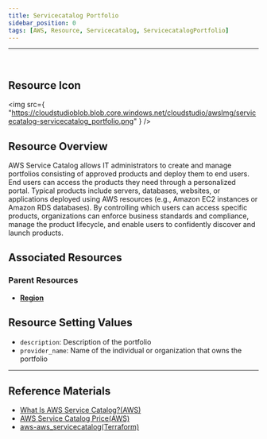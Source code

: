 ```yaml
---
title: Servicecatalog Portfolio
sidebar_position: 0
tags: [AWS, Resource, Servicecatalog, ServicecatalogPortfolio]
---
```


<hr />
<br />

## Resource Icon

<img
    src={
        "https://cloudstudioblob.blob.core.windows.net/cloudstudio/awsImg/servicecatalog-servicecatalog_portfolio.png"
    }
/>

## Resource Overview

AWS Service Catalog allows IT administrators to create and manage portfolios consisting of approved products and deploy them to end users. 
End users can access the products they need through a personalized portal. 
Typical products include servers, databases, websites, or applications deployed using AWS resources (e.g., Amazon EC2 instances or Amazon RDS databases). By controlling which users can access specific products, organizations can enforce business standards and compliance, manage the product lifecycle, and enable users to confidently discover and launch products.

## Associated Resources

### Parent Resources

-   [**Region**](https://docs.cstudio.app/docs/resource/aws/Base/Region)

## Resource Setting Values

-   `description`: Description of the portfolio
-   `provider_name`: Name of the individual or organization that owns the portfolio

---

## Reference Materials

-   [What Is AWS Service Catalog?(AWS)](https://docs.aws.amazon.com/servicecatalog/latest/dg/what-is-service-catalog.html)
-   [AWS Service Catalog Price(AWS)](https://aws.amazon.com/ko/servicecatalog/pricing/?nc2=type_a)
-   [aws-aws_servicecatalog(Terraform)](https://registry.terraform.io/providers/hashicorp/aws/latest/docs/resources/servicecatalog_tag_option)
